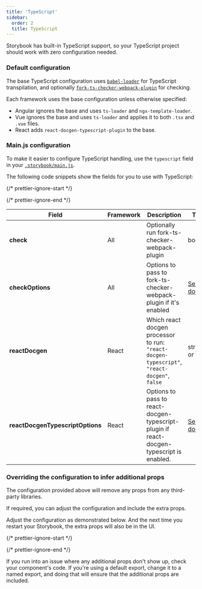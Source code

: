 ```yaml
---
title: 'TypeScript'
sidebar:
  order: 2
  title: TypeScript
---
```


Storybook has built-in TypeScript support, so your TypeScript project should work with zero configuration needed.

### Default configuration

The base TypeScript configuration uses [`babel-loader`](https://webpack.js.org/loaders/babel-loader/) for TypeScript transpilation, and optionally [`fork-ts-checker-webpack-plugin`](https://github.com/TypeStrong/fork-ts-checker-webpack-plugin/blob/v4.1.6/README.md#options) for checking.

Each framework uses the base configuration unless otherwise specified:

* Angular ignores the base and uses `ts-loader` and `ngx-template-loader`.
* Vue ignores the base and uses `ts-loader` and applies it to both `.tsx` and `.vue` files.
* React adds `react-docgen-typescript-plugin` to the base.

### Main.js configuration

To make it easier to configure TypeScript handling, use the `typescript` field in your [`.storybook/main.js`](../index.mdx#configure-story-rendering).

The following code snippets show the fields for you to use with TypeScript:

{/* prettier-ignore-start */}

<CodeSnippets path="storybook-main-add-ts-config.md" />

{/* prettier-ignore-end */}

| Field                            | Framework | Description                                                                                 | Type                                                                                                              |
| -------------------------------- | --------- | ------------------------------------------------------------------------------------------- | ----------------------------------------------------------------------------------------------------------------- |
| **check**                        | All       | Optionally run fork-ts-checker-webpack-plugin                                               | boolean                                                                                                           |
| **checkOptions**                 | All       | Options to pass to fork-ts-checker-webpack-plugin if it's enabled                           | [See docs](https://github.com/TypeStrong/fork-ts-checker-webpack-plugin/blob/v4.1.6/README.md#options)            |
| **reactDocgen**                  | React     | Which react docgen processor to run: `"react-docgen-typescript"`, `"react-docgen"`, `false` | string or false                                                                                                   |
| **reactDocgenTypescriptOptions** | React     | Options to pass to react-docgen-typescript-plugin if react-docgen-typescript is enabled.    | [See docs](https://github.com/hipstersmoothie/react-docgen-typescript-plugin)                                     |

### Overriding the configuration to infer additional props

The configuration provided above will remove any props from any third-party libraries.

If required, you can adjust the configuration and include the extra props.

Adjust the configuration as demonstrated below. And the next time you restart your Storybook, the extra props will also be in the UI.

{/* prettier-ignore-start */}

<CodeSnippets path="storybook-main-extend-ts-config.md" />

{/* prettier-ignore-end */}

<Callout variant="info">

  If you run into an issue where any additional props don't show up, check your component's code. If you're using a default export, change it to a named export, and doing that will ensure that the additional props are included.

</Callout>
